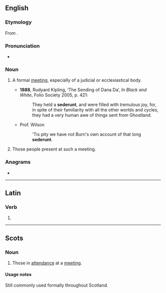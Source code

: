 ==English==

===Etymology===
From {{etyl|la|en}} {{m|la|sederunt||there were sitting}}.

===Pronunciation===
* {{a|UK}} {{IPA|en|/sɪˈdɪəɹənt/}}

===Noun===
{{en-noun}}

# {{lb|en|Scotland}} A formal [[meeting]], especially of a judicial or ecclesiastical body.
#* '''1888''', Rudyard Kipling, ‘The Sending of Dana Da’, ''In Black and White'', Folio Society 2005, p. 421:
#*: They held a '''sederunt''', and were filled with tremulous joy, for, in spite of their familiarity with all the other worlds and cycles, they had a very human awe of things sent from Ghostland.
#* Prof. Wilson
#*: 'Tis pity we have not Burn's own account of that long '''sederunt'''.
# {{lb|en|Scotland}} Those people present at such a meeting.

===Anagrams===
* {{anagrams|en|a=deenrstu|dentures|detuners|endurest|tsundere|underset|unrested}}

----

==Latin==

===Verb===
{{la-verb-form|sēdērunt}}

# {{inflection of|la|sedeō||3|p|perf|act|ind}}

----

==Scots==

===Noun===
{{sco-noun|-}}

# Those in [[attendance]] at a [[meeting]].

====Usage notes====
Still commonly used formally throughout Scotland.